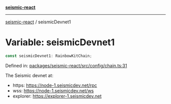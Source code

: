 [**seismic-react**](/seismic-react/README.mdx)

---

[seismic-react](/seismic-react/globals.mdx) / seismicDevnet1

# Variable: seismicDevnet1

```ts
const seismicDevnet1: RainbowKitChain;
```

Defined in: [packages/seismic-react/src/config/chain.ts:31](https://github.com/SeismicSystems/seismic-client/blob/63496655224ae1d3e8c312c6d8d80f51a6b6de42/packages/seismic-react/src/config/chain.ts#L31)

The Seismic devnet at:

- https: https://node-1.seismicdev.net/rpc
- wss: https://node-1.seismicdev.net/ws
- explorer: https://explorer-1.seismicdev.net
